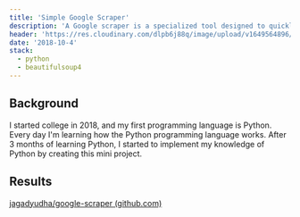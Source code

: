 ---
title: 'Simple Google Scraper'
description: 'A Google scraper is a specialized tool designed to quickly extract data from a Google page.'
header: 'https://res.cloudinary.com/dlpb6j88q/image/upload/v1649564896/jagad.dev/projects/simple-google-scraper/google_scraper_okom8l.jpg'
date: '2018-10-4'
stack:
  - python
  - beautifulsoup4
---

## Background

I started college in 2018, and my first programming language is Python. Every day I'm learning how the Python programming language works. After 3 months of learning Python, I started to implement my knowledge of Python by creating this mini project.

## Results

[jagadyudha/google-scraper (github.com)](https://github.com/jagadyudha/google-scraper)
